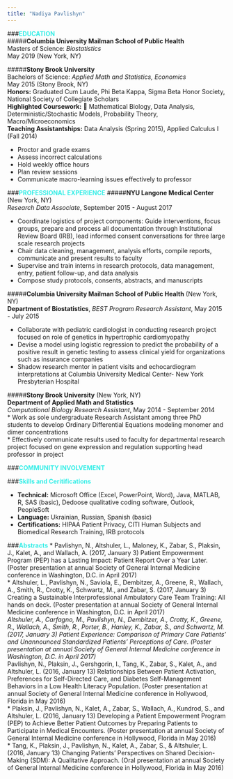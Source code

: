 ```yaml
---
title: "Nadiya Pavlishyn"
---
```


<link href='http://fonts.googleapis.com/css?family=Great+Vibes' rel='stylesheet' type='text/css'>
</html>

<style>
  h1{
    font-family: 'Great Vibes', cursive;
    font-size: 100px;
  }
</style>

     
###__<span style="color:#35EEE7">EDUCATION</span>__  
#####__Columbia University Mailman School of Public Health__   
Masters of Science: _Biostatistics_  
May 2019 (New York, NY)  

#####__Stony Brook University__  
Bachelors of Science: _Applied Math and Statistics, Economics_  
May 2015 (Stony Brook, NY)  
__Honors:__
Graduated Cum Laude, Phi Beta Kappa, Sigma Beta Honor Society, National Society of Collegiate Scholars  
__Highlighted Coursework:__
 Mathematical Biology, Data Analysis, Deterministic/Stochastic Models, Probability Theory, Macro/Microeconomics  
__Teaching Assistantships:__ Data Analysis (Spring 2015), Applied Calculus I (Fall 2014)

* Proctor and grade exams  
* Assess incorrect calculations  
* Hold weekly office hours  
* Plan review sessions  
* Communicate macro-learning issues effectively to professor  
  
###__<span style="color:#35EEE7">PROFESSIONAL EXPERIENCE</span>__ 
#####__NYU Langone Medical Center__ (New York, NY)  
_Research Data Associate_, September 2015 - August 2017  

* Coordinate logistics of project components: Guide interventions, focus groups, prepare and process all documentation through Institutional Review Board (IRB), lead informed consent conversations for three large scale research projects  
*  Chair data cleaning, management, analysis efforts, compile reports, communicate and present results to faculty  
* Supervise and train interns in research protocols, data management, entry, patient follow-up, and data analysis  
* Compose study protocols, consents, abstracts, and manuscripts  

#####__Columbia University Mailman School of Public Health__ (New York, NY)  
__Department of Biostatistics__, _BEST Program Research Assistant_, May 2015 - July 2015 

* Collaborate with pediatric cardiologist in conducting research project focused on role of genetics in hypertrophic cardiomyopathy  
* Devise a model using logistic regression to predict the probability of a positive result in genetic testing to assess clinical yield for organizations such as insurance companies  
* Shadow research mentor in patient visits and echocardiogram interpretations at Columbia University Medical Center- New York Presbyterian Hospital  


#####__Stony Brook University__ (New York, NY)  
__Department of Applied Math and Statistics__  
_Computational Biology Research Assistant_, May 2014 - September 2014  
* Work as sole undergraduate Research Assistant among three PhD students to develop Ordinary Differential Equations modeling monomer and dimer concentrations  
* Effectively communicate results used to faculty for departmental research project focused on gene expression and regulation supporting head professor in project  



###__<span style="color:#35EEE7">COMMUNITY INVOLVEMENT</span>__ 











###__<span style="color:#35EEE7">Skills and Ceritifications</span>__  

* __Technical:__ Microsoft Office (Excel, PowerPoint, Word), Java, MATLAB, R, SAS (basic), Dedoose qualitative coding software, Outlook, PeopleSoft
* __Language:__ Ukrainian, Russian, Spanish (basic)
* __Certifications:__ HIPAA Patient Privacy, CITI Human Subjects and Biomedical Research Training, IRB protocols


###__<span style="color:#35EEE7">Abstracts</span>__ 
* Pavlishyn, N., Altshuler, L., Maloney, K., Zabar, S., Plaksin, J., Kalet, A., and Wallach, A. (2017, January 3) Patient Empowerment Program (PEP) has a Lasting Impact: Patient Report Over a Year Later. (Poster presentation at annual Society of General Internal Medicine conference in Washington, D.C. in April 2017)  
* Altshuler, L., Pavlishyn, N., Saviola, E., Dembitzer, A., Greene, R., Wallach, A., Smith, R., Crotty, K., Schwartz, M., and Zabar, S. (2017, January 3) Creating a Sustainable Interprofessional Ambulatory Care Team Training: All hands on deck. (Poster presentation at annual Society of General Internal Medicine conference in Washington, D.C. in April 2017)  
*Altshuler, A., Carfagno, M., Pavlishyn, N., Dembitzer, A., Crotty, K., Greene, R., Wallach, A., Smith, R., Porter, B., Hanley, K., Zabar, S., and Schwartz, M. (2017, January 3) Patient Experience: Comparison of Primary Care Patients’ and Unannounced Standardized Patients’ Perceptions of Care. (Poster presentation at annual Society of General Internal Medicine conference in Washington, D.C. in April 2017)  
* Pavlishyn, N., Plaksin, J., Gershgorin, I., Tang, K., Zabar, S., Kalet, A., and Altshuler, L. (2016, January 13) Relationships Between Patient Activation, Preferences for Self-Directed Care, and Diabetes Self-Management Behaviors in a Low Health Literacy Population. (Poster presentation at annual Society of General Internal Medicine conference in Hollywood, Florida in May 2016)  
* Plaksin, J., Pavlishyn, N., Kalet, A., Zabar, S., Wallach, A., Kundrod, S., and Altshuler, L. (2016, January 13) Developing a Patient Empowerment Program (PEP) to Achieve Better Patient Outcomes by Preparing Patients to Participate in Medical Encounters. (Poster presentation at annual Society of General Internal Medicine conference in Hollywood, Florida in May 2016)  
* Tang, K., Plaksin, J., Pavlishyn, N., Kalet, A., Zabar, S., &amp; Altshuler, L. (2016, January 13) Changing Patients’ Perspectives on Shared Decision-Making (SDM): A Qualitative Approach. (Oral presentation at annual Society of General Internal Medicine conference in Hollywood, Florida in May 2016)
